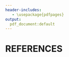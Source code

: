 ```yaml
---
header-includes:
   - \usepackage{pdfpages}
output: 
  pdf_document:default
---
```

 
\addtocounter{section}{5}

\newpage

# REFERENCES


\small 